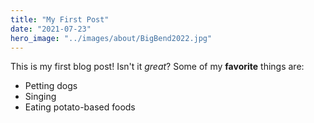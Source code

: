 ```yaml
---
title: "My First Post"
date: "2021-07-23"
hero_image: "../images/about/BigBend2022.jpg"
---
```


This is my first blog post! Isn't it _great_?
Some of my **favorite** things are:

- Petting dogs
- Singing
- Eating potato-based foods
